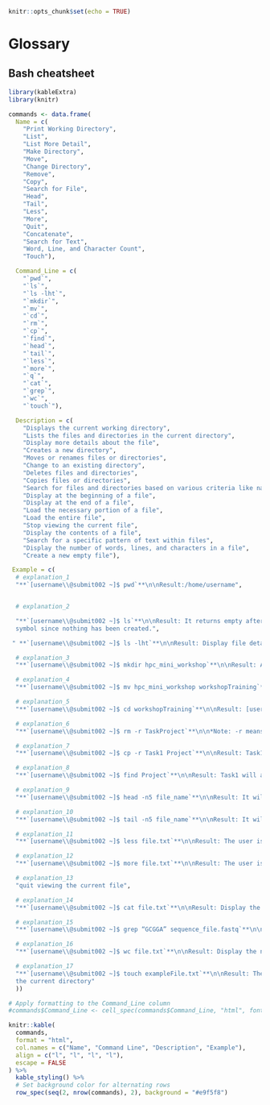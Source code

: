 ```r
knitr::opts_chunk$set(echo = TRUE)
```

# **Glossary**

## Bash cheatsheet

```r
library(kableExtra)
library(knitr)

commands <- data.frame(
  Name = c(
    "Print Working Directory",
    "List",
    "List More Detail",
    "Make Directory",
    "Move",
    "Change Directory",
    "Remove",
    "Copy",
    "Search for File",
    "Head",
    "Tail",
    "Less",
    "More",
    "Quit",
    "Concatenate",
    "Search for Text",
    "Word, Line, and Character Count",
    "Touch"),

  Command_Line = c(
    "`pwd`",
    "`ls`",
    "`ls -lht`",
    "`mkdir`",
    "`mv`",
    "`cd`",
    "`rm`",
    "`cp`",
    "`find`",
    "`head`",
    "`tail`",
    "`less`",
    "`more`",
    "`q`",
    "`cat`",
    "`grep`",
    "`wc`",
    "`touch`"),

  Description = c(
    "Displays the current working directory",
    "Lists the files and directories in the current directory",
    "Display more details about the file",
    "Creates a new directory",
    "Moves or renames files or directories",
    "Change to an existing directory",
    "Deletes files and directories",
    "Copies files or directories",
    "Search for files and directories based on various criteria like name, size, and modification time",
    "Display at the beginning of a file",
    "Display at the end of a file",
    "Load the necessary portion of a file",
    "Load the entire file",
    "Stop viewing the current file",
    "Display the contents of a file",
    "Search for a specific pattern of text within files",
    "Display the number of words, lines, and characters in a file",
    "Create a new empty file"),

 Example = c(
  # explanation_1
  "**`[username\\@submit002 ~]$ pwd`**\n\nResult:/home/username",


  # explanation_2

  "**`[username\\@submit002 ~]$ ls`**\n\nResult: It returns empty after the $
  symbol since nothing has been created.",

 " **`[username\\@submit002 ~]$ ls -lht`**\n\nResult: Display file detail in the current director",

  # explanation_3
  "**`[username\\@submit002 ~]$ mkdir hpc_mini_workshop`**\n\nResult: A hpc_mini_workshop folder is created.",

  # explanation_4
  "**`[username\\@submit002 ~]$ mv hpc_mini_workshop workshopTraining`**\n\nResult: Now the hpc_mini_workshop directory is called workshopTraining",

  # explanation_5
  "**`[username\\@submit002 ~]$ cd workshopTraining`**\n\nResult: [username\\@submit002 workshopTraining]$ Notice ~ was in the home directory, now in the workshopTraining directory.",

  # explanation_6
  "**`[username\\@submit002 ~]$ rm -r TaskProject`**\n\n*Note: -r means directory\n\nResult: TaskProject is deleted",

  # explanation_7
  "**`[username\\@submit002 ~]$ cp -r Task1 Project`**\n\nResult: Task1 directory has moved to the Project directory.",

  # explanation_8
  "**`[username\\@submit002 ~]$ find Project`**\n\nResult: Task1 will appear within the Project directory\n\nProject\nProject/Task1",

  # explanation_9
  "**`[username\\@submit002 ~]$ head -n5 file_name`**\n\nResult: It will display the first 5 lines from the beginning of the file_name.",

  # explanation_10
  "**`[username\\@submit002 ~]$ tail -n5 file_name`**\n\nResult: It will display the last 5 lines from the end of the file_name",

  # explanation_11
  "**`[username\\@submit002 ~]$ less file.txt`**\n\nResult: The user is able to view a portion of the file.txt.",

  # explanation_12
  "**`[username\\@submit002 ~]$ more file.txt`**\n\nResult: The user is able to view the entire file.txt.",

  # explanation_13
  "quit viewing the current file",

  # explanation_14
  "**`[username\\@submit002 ~]$ cat file.txt`**\n\nResult: Display the contents of file.txt",

  # explanation_15
  "**`[username\\@submit002 ~]$ grep “GCGGA” sequence_file.fastq`**\n\nResult: Display any GCGGA pattern in sequence_file.fastq",

  # explanation_16
  "**`[username\\@submit002 ~]$ wc file.txt`**\n\nResult: Display the number of words, lines, and characters in the file.txt.",

  # explanation_17
  "**`[username\\@submit002 ~]$ touch exampleFile.txt`**\n\nResult: The command line will display file details in
  the current directory"
  ))

# Apply formatting to the Command_Line column
#commands$Command_Line <- cell_spec(commands$Command_Line, "html", font = "Courier", color = "black", background = "lightgray", escape = FALSE)

knitr::kable(
  commands,
  format = "html",
  col.names = c("Name", "Command Line", "Description", "Example"),
  align = c("l", "l", "l", "l"),
  escape = FALSE
) %>%
  kable_styling() %>%
  # Set background color for alternating rows
  row_spec(seq(2, nrow(commands), 2), background = "#e9f5f8")

```
